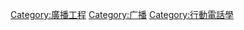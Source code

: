 {{Catnav|頁面分類|人类社会|科技|工程技术|廣播工程}}
{{Catnav|頁面分類|人类社会|生活|娱乐|广播}}
{{Catnav|頁面分類|人类社会|文化|娱乐|广播}}
{{Catnav|頁面分類|人类社会|媒体|大眾媒體|广播}}

[[Category:廣播工程|Category:廣播工程]]
[[Category:广播|Category:广播]]
[[Category:行動電話學|Category:行動電話學]]